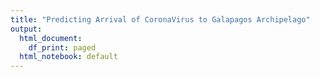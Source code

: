 ```yaml
---
title: "Predicting Arrival of CoronaVirus to Galapagos Archipelago"
output:
  html_document:
    df_print: paged
  html_notebook: default
---
```


